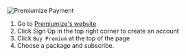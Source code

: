 ![Premiumize Payment](/img/stremio/premiumize_payment.png)

1. Go to [Premiumize's website](https://www.premiumize.me/)
2. Click Sign Up in the top right corner to create an account
3. Click `Buy Premium` at the top of the page
4. Choose a package and subscribe.
